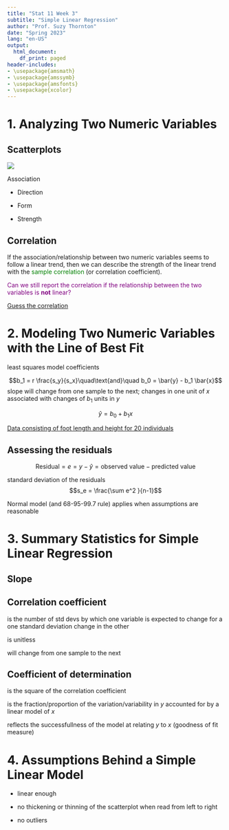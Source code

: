 ```yaml
---
title: "Stat 11 Week 3"
subtitle: "Simple Linear Regression" 
author: "Prof. Suzy Thornton"
date: "Spring 2023"
lang: "en-US"
output:
  html_document:
    df_print: paged
header-includes:
- \usepackage{amsmath}
- \usepackage{amssymb}
- \usepackage{amsfonts}
- \usepackage{xcolor}
---
```



# 1. Analyzing Two Numeric Variables


## Scatterplots 

![](./images/foot and height.png)

Association

- Direction 

- Form 

- Strength 


## Correlation 

If the association/relationship between two numeric variables seems to follow a linear trend, then we can describe the strength of the linear trend with the <span style="color:green">sample correlation</span> (or correlation coefficient).

<span style="color:purple">Can we still report the correlation if the relationship between the two variables is **not** linear?</span> 

[Guess the correlation](http://www.rossmanchance.com/applets/2021/guesscorrelation/GuessCorrelation.html)


# 2. Modeling Two Numeric Variables with the Line of Best Fit 

least squares model coefficients 

$$b_1 = r \frac{s_y}{s_x}\quad\text{and}\quad b_0 = \bar{y} - b_1 \bar{x}$$
slope will change from one sample to the next; changes in one unit of $x$ associated with changes of $b_1$ units in $y$ 

$$\hat{y} = b_0 + b_1 x$$ 


[Data consisting of foot length and height for 20 individuals](http://www.rossmanchance.com/applets/2021/regshuffle/regshuffle.htm)


## Assessing the residuals 

$$\text{Residual} = e = y - \hat{y} = \text{observed value} - \text{predicted value}$$

standard deviation of the residuals
$$s_e = \frac{\sum e^2 }{n-1}$$

Normal model (and 68-95-99.7 rule) applies when assumptions are reasonable


# 3. Summary Statistics for Simple Linear Regression


## Slope 

## Correlation coefficient 

is the number of std devs by which one variable is expected to change for a one standard deviation change in the other 

is unitless 

will change from one sample to the next 

## Coefficient of determination 

is the square of the correlation coefficient 

is the fraction/proportion of the variation/variability in $y$ accounted for by a linear model of $x$ 

reflects the successfullness of the model at relating $y$ to $x$ (goodness of fit measure)

# 4. Assumptions Behind a Simple Linear Model

- linear enough 

- no thickening or thinning of the scatterplot when read from left to right 

- no outliers 


